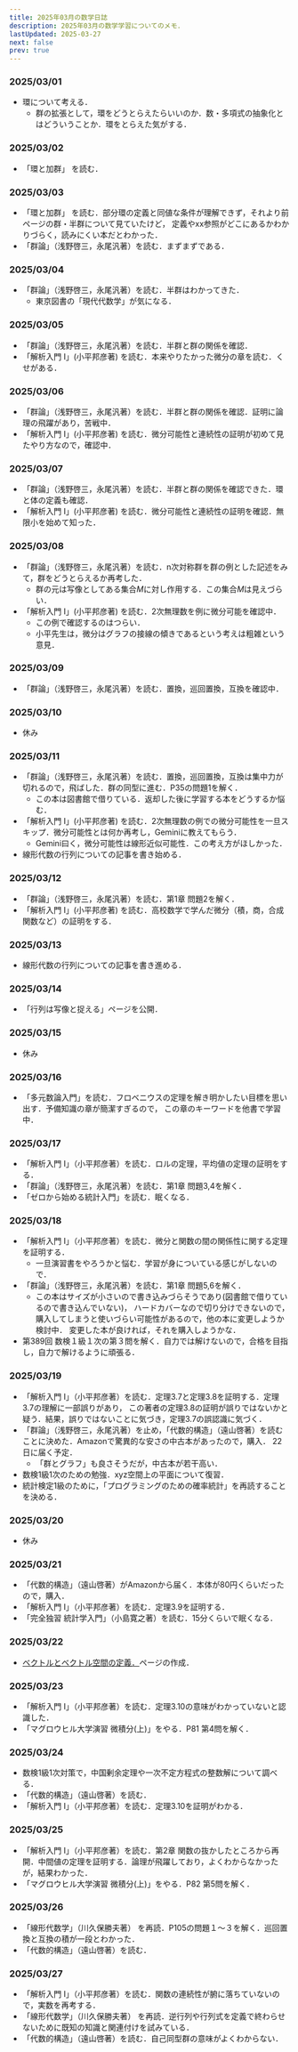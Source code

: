 ```yaml
---
title: 2025年03月の数学日誌
description: 2025年03月の数学学習についてのメモ．
lastUpdated: 2025-03-27
next: false
prev: true
---
```


### 2025/03/01
- 環について考える．
  - 群の拡張として，環をどうとらえたらいいのか．数・多項式の抽象化とはどういうことか．環をとらえた気がする．

### 2025/03/02
- 「環と加群」 を読む．

### 2025/03/03
- 「環と加群」 を読む．部分環の定義と同値な条件が理解できず，それより前ページの群・半群について見ていたけど，
定義やxx参照がどこにあるかわかりづらく，読みにくい本だとわかった．
- 「群論」（浅野啓三，永尾汎著）を読む．まずまずである．

### 2025/03/04
- 「群論」（浅野啓三，永尾汎著）を読む．半群はわかってきた．
  - 東京図書の「現代代数学」が気になる．

### 2025/03/05
- 「群論」（浅野啓三，永尾汎著）を読む．半群と群の関係を確認．
- 「解析入門 Ⅰ」(小平邦彦著) を読む．本来やりたかった微分の章を読む．くせがある．

### 2025/03/06
- 「群論」（浅野啓三，永尾汎著）を読む．半群と群の関係を確認．証明に論理の飛躍があり，苦戦中．
- 「解析入門 Ⅰ」(小平邦彦著) を読む．微分可能性と連続性の証明が初めて見たやり方なので，確認中．

### 2025/03/07
- 「群論」（浅野啓三，永尾汎著）を読む．半群と群の関係を確認できた．環と体の定義も確認．
- 「解析入門 Ⅰ」(小平邦彦著) を読む．微分可能性と連続性の証明を確認．無限小を始めて知った．

### 2025/03/08
- 「群論」（浅野啓三，永尾汎著）を読む．n次対称群を群の例とした記述をみて，群をどうとらえるか再考した．
  - 群の元は写像としてある集合$M$に対し作用する．この集合$M$は見えづらい．
- 「解析入門 Ⅰ」(小平邦彦著) を読む．2次無理数を例に微分可能を確認中．
  - この例で確認するのはつらい．
  - 小平先生は，微分はグラフの接線の傾きであるという考えは粗雑という意見．

### 2025/03/09
- 「群論」（浅野啓三，永尾汎著）を読む．置換，巡回置換，互換を確認中．

### 2025/03/10
- 休み

### 2025/03/11
- 「群論」（浅野啓三，永尾汎著）を読む．置換，巡回置換，互換は集中力が切れるので，飛ばした．群の同型に進む．P35の問題1を解く．
  - この本は図書館で借りている．返却した後に学習する本をどうするか悩む．
- 「解析入門 Ⅰ」(小平邦彦著) を読む．2次無理数の例での微分可能性を一旦スキップ．微分可能性とは何か再考し，Geminiに教えてもらう．
  - Gemini曰く，微分可能性は線形近似可能性．この考え方がほしかった．
- 線形代数の行列についての記事を書き始める．

### 2025/03/12
- 「群論」（浅野啓三，永尾汎著）を読む．第1章 問題2を解く．
- 「解析入門 Ⅰ」(小平邦彦著) を読む．高校数学で学んだ微分（積，商，合成関数など）の証明をする．

### 2025/03/13
- 線形代数の行列についての記事を書き進める．

### 2025/03/14
- 「行列は写像と捉える」ページを公開．

### 2025/03/15
- 休み

### 2025/03/16
- 「多元数論入門」を読む．フロベニウスの定理を解き明かしたい目標を思い出す．予備知識の章が簡潔すぎるので，
この章のキーワードを他書で学習中．

### 2025/03/17
- 「解析入門 Ⅰ」（小平邦彦著）を読む．ロルの定理，平均値の定理の証明をする．
- 「群論」（浅野啓三，永尾汎著）を読む．第1章 問題3,4を解く．
- 「ゼロから始める統計入門」を読む．眠くなる．

### 2025/03/18
- 「解析入門 Ⅰ」（小平邦彦著）を読む．微分と関数の間の関係性に関する定理を証明する．
  - 一旦演習書をやろうかと悩む．学習が身についている感じがしないので．
- 「群論」（浅野啓三，永尾汎著）を読む．第1章 問題5,6を解く．
  - この本はサイズが小さいので書き込みづらそうであり(図書館で借りているので書き込んでいない)，
ハードカバーなので切り分けできないので，購入してしまうと使いづらい可能性があるので，他の本に変更しようか検討中．
変更した本が良ければ，それを購入しようかな．
- 第389回 数検１級１次の第３問を解く．自力では解けないので，合格を目指し，自力で解けるように頑張る．

### 2025/03/19
- 「解析入門 Ⅰ」（小平邦彦著）を読む．定理3.7と定理3.8を証明する．定理3.7の理解に一部誤りがあり，
この著者の定理3.8の証明が誤りではないかと疑う．結果，誤りではないことに気づき，定理3.7の誤認識に気づく．
- 「群論」（浅野啓三，永尾汎著）を止め，「代数的構造」（遠山啓著）を読むことに決めた．Amazonで驚異的な安さの中古本があったので，購入．
22日に届く予定．
  - 「群とグラフ」も良さそうだが，中古本が若干高い．
- 数検1級1次のための勉強．xyz空間上の平面について復習．
- 統計検定1級のために，「プログラミングのための確率統計」を再読することを決める．

### 2025/03/20
- 休み

### 2025/03/21
- 「代数的構造」（遠山啓著）がAmazonから届く．本体が80円くらいだったので，購入．
- 「解析入門 Ⅰ」（小平邦彦著）を読む．定理3.9を証明する．
- 「完全独習 統計学入門」（小島寛之著）を読む．15分くらいで眠くなる．
 
### 2025/03/22
- [ベクトルとベクトル空間の定義．](/linear_algebra/0012_definitions_of_vectors_and_vector_spaces/)ページの作成．

### 2025/03/23
- 「解析入門 Ⅰ」（小平邦彦著）を読む．定理3.10の意味がわかっていないと認識した．
- 「マグロウヒル大学演習 微積分(上)」をやる．P81 第4問を解く．

### 2025/03/24
- 数検1級1次対策で，中国剰余定理や一次不定方程式の整数解について調べる．
- 「代数的構造」（遠山啓著）を読む．
- 「解析入門 Ⅰ」（小平邦彦著）を読む．定理3.10を証明がわかる．

### 2025/03/25
- 「解析入門 Ⅰ」（小平邦彦著）を読む．第2章 関数の抜かしたところから再開．中間値の定理を証明する．論理が飛躍しており，よくわからなかったが，結果わかった．
- 「マグロウヒル大学演習 微積分(上)」をやる．P82 第5問を解く．
 
### 2025/03/26
- 「線形代数学」（川久保勝夫著） を再読．P105の問題１〜３を解く．巡回置換と互換の積が一段とわかった．
- 「代数的構造」（遠山啓著）を読む．
 
### 2025/03/27
- 「解析入門 Ⅰ」（小平邦彦著）を読む．関数の連続性が腑に落ちていないので，実数を再考する．
- 「線形代数学」（川久保勝夫著） を再読．逆行列や行列式を定義で終わらせないために既知の知識と関連付けを試みている．
- 「代数的構造」（遠山啓著）を読む．自己同型群の意味がよくわからない．
